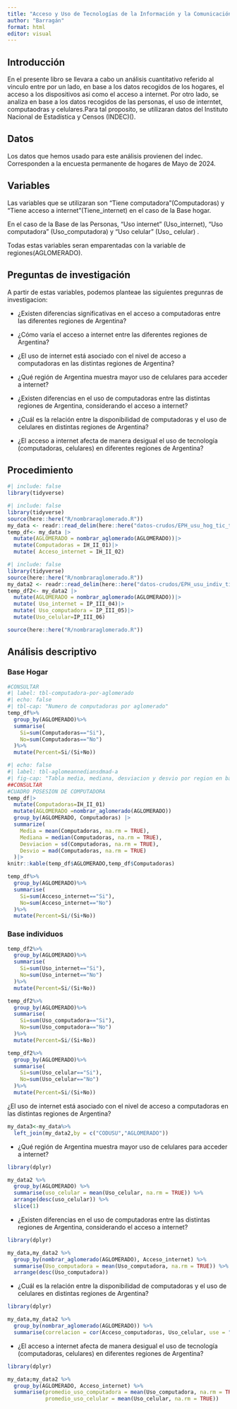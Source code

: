 ```yaml
---
title: "Acceso y Uso de Tecnologías de la Información y la Comunicación Barragán"
author: "Barragán"
format: html
editor: visual
---
```


## Introducción

En el presente libro se llevara a cabo un análisis cuantitativo referido al vinculo entre por un lado, en base a los datos recogidos de los hogares, el acceso a los dispositivos asi como el acceso a internet. Por otro lado, se analiza en base a los datos recogidos de las personas, el uso de interntet, computaodras y celulares.Para tal proposito, se utilizaran datos del Instituto Nacional de Estadística y Censos (INDEC)().

## Datos

Los datos que hemos usado para este análisis provienen del indec. Corresponden a la encuesta permanente de hogares de Mayo de 2024.

## Variables

Las variables que se utilizaran son "Tiene computadora"(Computadoras) y "Tiene acceso a internet"(Tiene_internet) en el caso de la Base hogar.

En el caso de la Base de las Personas, "Uso internet" (Uso_internet), "Uso computadora" (Uso_computadora) y "Uso celular" (Uso\_ celular) .

Todas estas variables seran emparentadas con la variable de regiones(AGLOMERADO).

## **Preguntas de investigación**

A partir de estas variables, podemos planteae las siguientes pregunras de investigacion:

-   ¿Existen diferencias significativas en el acceso a computadoras entre las diferentes regiones de Argentina?

-   ¿Cómo varía el acceso a internet entre las diferentes regiones de Argentina?

-   ¿El uso de internet está asociado con el nivel de acceso a computadoras en las distintas regiones de Argentina?

-   ¿Qué región de Argentina muestra mayor uso de celulares para acceder a internet?

-   ¿Existen diferencias en el uso de computadoras entre las distintas regiones de Argentina, considerando el acceso a internet?

-   ¿Cuál es la relación entre la disponibilidad de computadoras y el uso de celulares en distintas regiones de Argentina?

-   ¿El acceso a internet afecta de manera desigual el uso de tecnología (computadoras, celulares) en diferentes regiones de Argentina?

## Procedimiento

```r
#| include: false
library(tidyverse)
```

```r
#| include: false
library(tidyverse)
source(here::here("R/nombraraglomerado.R"))
my_data <- readr::read_delim(here::here("datos-crudos/EPH_usu_hog_tic_t423[1].txt"))
temp_df<- my_data |>
  mutate(AGLOMERADO = nombrar_aglomerado(AGLOMERADO))|>
  mutate(Computadoras = IH_II_01)|>
  mutate( Acceso_internet = IH_II_02)
```

```r
#| include: false
library(tidyverse)
source(here::here("R/nombraraglomerado.R"))
my_data2 <- readr::read_delim(here::here("datos-crudos/EPH_usu_indiv_tic_t423[1].txt"))
temp_df2<- my_data2 |>
  mutate(AGLOMERADO = nombrar_aglomerado(AGLOMERADO))|>
  mutate( Uso_internet = IP_III_04)|>
  mutate( Uso_computadora = IP_III_05)|>
  mutate(Uso_celular=IP_III_06)

```

```r
source(here::here("R/nombraraglomerado.R"))
```

## Análisis descriptivo

### Base Hogar

```r
#CONSULTAR
#| label: tbl-computadora-por-aglomerado
#| echo: false
#| tbl-cap: "Numero de computadoras por aglomerado"
temp_df%>%
  group_by(AGLOMERADO)%>%
  summarise(
    Si=sum(Computadoras=="Si"),
    No=sum(Computadoras=="No")
  )%>%
  mutate(Percent=Si/(Si+No))
```

```r
#| echo: false
#| label: tbl-aglomeannediansdmad-a
#| fig-cap: "Tabla media, mediana, desviacion y desvio por region en base a hogar"
##CONSULTAR
#CUADRO POSESION DE COMPUTADORA
temp_df|> 
  mutate(Computadoras=IH_II_01)
  mutate(AGLOMERADO =nombrar_aglomerado(AGLOMERADO))
  group_by(AGLOMERADO, Computadoras) |> 
  summarize(
    Media = mean(Computadoras, na.rm = TRUE),
    Mediana = median(Computadoras, na.rm = TRUE),
    Desviacion = sd(Computadoras, na.rm = TRUE),
    Desvio = mad(Computadoras, na.rm = TRUE)
  )|>
knitr::kable(temp_df$AGLOMERADO,temp_df$Computadoras)
```

```r
temp_df%>%
  group_by(AGLOMERADO)%>%
  summarise(
    Si=sum(Acceso_internet=="Si"),
    No=sum(Acceso_internet=="No")
  )%>%
  mutate(Percent=Si/(Si+No))
```

### 

### 

### Base individuos

```r
temp_df2%>%
  group_by(AGLOMERADO)%>%
  summarise(
    Si=sum(Uso_internet=="Si"),
    No=sum(Uso_internet=="No")
  )%>%
  mutate(Percent=Si/(Si+No))
```

```r
temp_df2%>%
  group_by(AGLOMERADO)%>%
  summarise(
    Si=sum(Uso_computadora=="Si"),
    No=sum(Uso_computadora=="No")
  )%>%
  mutate(Percent=Si/(Si+No))
```

```r
temp_df2%>%
  group_by(AGLOMERADO)%>%
  summarise(
    Si=sum(Uso_celular=="Si"),
    No=sum(Uso_celular=="No")
  )%>%
  mutate(Percent=Si/(Si+No))
```

¿El uso de internet está asociado con el nivel de acceso a computadoras en las distintas regiones de Argentina?

```r
my_data3<-my_data%>%
  left_join(my_data2,by = c("CODUSU","AGLOMERADO"))

```

-   ¿Qué región de Argentina muestra mayor uso de celulares para acceder a internet?

```r
library(dplyr)

my_data2 %>%
  group_by(AGLOMERADO) %>%
  summarise(uso_celular = mean(Uso_celular, na.rm = TRUE)) %>%
  arrange(desc(uso_celular)) %>%
  slice(1)

```

-   ¿Existen diferencias en el uso de computadoras entre las distintas regiones de Argentina, considerando el acceso a internet?

```r
library(dplyr)

my_data,my_data2 %>%
  group_by(nombrar_aglomerado(AGLOMERADO), Acceso_internet) %>%
  summarise(Uso_computadora = mean(Uso_computadora, na.rm = TRUE)) %>%
  arrange(desc(Uso_computadora))

```

-   ¿Cuál es la relación entre la disponibilidad de computadoras y el uso de celulares en distintas regiones de Argentina?

```r
library(dplyr)

my_data,my_data2 %>%
  group_by(nombrar_aglomerado(AGLOMERADO)) %>%
  summarise(correlacion = cor(Acceso_computadoras, Uso_celular, use = "complete.obs"))

```

-   ¿El acceso a internet afecta de manera desigual el uso de tecnología (computadoras, celulares) en diferentes regiones de Argentina?

```r
library(dplyr)

my_data;my_data2 %>%
  group_by(AGLOMERADO, Acceso_internet) %>%
  summarise(promedio_uso_computadora = mean(Uso_computadora, na.rm = TRUE),
            promedio_uso_celular = mean(Uso_celular, na.rm = TRUE))

```
